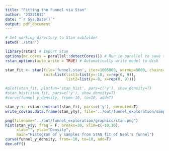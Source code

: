 ```yaml
---
title: "Fitting the Funnel via Stan"
author: '23221812'
date: "`r Sys.Date()`"
output: pdf_document
---
```


```r
# Set working directory to Stan subfolder
setwd('./stan')

library(rstan) # Import Stan
options(mc.cores = parallel::detectCores()) # Run in parallel to save time
rstan_options(auto_write = TRUE) # Automatically write model to disk
```

```r
stan_fit <- stan(file='funnel.stan', iter=1005000, warmup=5000, chains=4,
                 init=list(list1=list(y=-10, x=rep(0, 9)),
                           list2=list(y=-8, x=rep(0, 9))))

#plot(stan_fit, plotfun='stan_hist', pars=c('y'), show_density=T)
#stan_hist(stan_fit, pars=c('y'), show_density=T)
#curve(funnel_y_density, from=-10, to=10, add=T)
```

```r
stan_y <- rstan::extract(stan_fit, pars=c('y'), permuted=T)
write_csv(as.data.frame(stan_y$y), file='../out/funnel_exploration/samples/stan.csv')

png(filename="../out/funnel_exploration/graphics/stan.png")
hist(stan_y$y, freq = F, breaks=30, xlim=c(-10,10),
     xlab="", ylab="Density",
     main="Histogram of y samples from STAN fit of Neal's funnel")
curve(funnel_y_density, from=-10, to=10, add=T)
dev.off()
```

